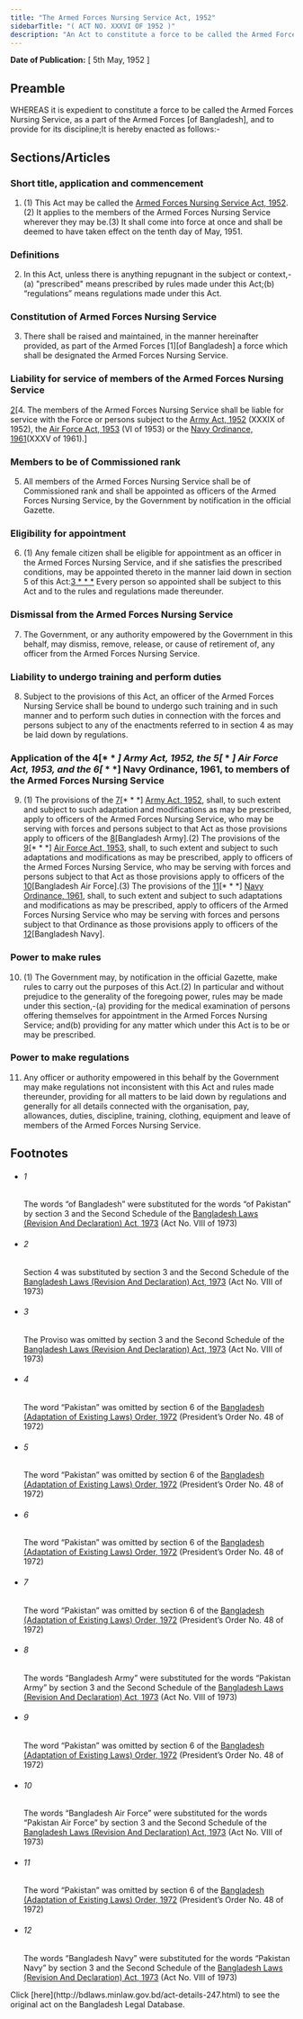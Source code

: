 ```yaml
---
title: "The Armed Forces Nursing Service Act, 1952"
sidebarTitle: "( ACT NO. XXXVI OF 1952 )"
description: "An Act to constitute a force to be called the Armed Forces Nursing Service and to provide for its discipline.♣"
---
```


**Date of Publication:** [ 5th May, 1952 ]

## Preamble

WHEREAS it is expedient to constitute a force to be called the Armed Forces Nursing Service, as a part of the Armed Forces [of Bangladesh], and to provide for its discipline;It is hereby enacted as follows:-

## Sections/Articles

### Short title, application and commencement

1. (1) This Act may be called the [Armed Forces Nursing Service Act, 1952](/laws/volume-11/act-247 "Armed Forces Nursing Service Act, 1952").(2) It applies to the members of the Armed Forces Nursing Service wherever they may be.(3) It shall come into force at once and shall be deemed to have taken effect on the tenth day of May, 1951.

### Definitions

2. In this Act, unless there is anything repugnant in the subject or context,-(a) "prescribed" means prescribed by rules made under this Act;(b) “regulations” means regulations made under this Act.

### Constitution of Armed Forces Nursing Service

3. There shall be raised and maintained, in the manner hereinafter provided, as part of the Armed Forces [1][of Bangladesh] a force which shall be designated the Armed Forces Nursing Service.

### Liability for service of members of the Armed Forces Nursing Service

[2](1)[4. The members of the Armed Forces Nursing Service shall be liable for service with the Force or persons subject to the [Army Act, 1952](/laws/volume-11/act-248 "Army Act, 1952") (XXXIX of 1952), the [Air Force Act, 1953](/laws/volume-11/act-256 "Air Force Act, 1953") (VI of 1953) or the [Navy Ordinance, 1961](/laws/volume-12/act-310 "Navy Ordinance, 1961")(XXXV of 1961).]

### Members to be of Commissioned rank

5. All members of the Armed Forces Nursing Service shall be of Commissioned rank and shall be appointed as officers of the Armed Forces Nursing Service, by the Government by notification in the official Gazette.

### Eligibility for appointment

6. (1) Any female citizen shall be eligible for appointment as an officer in the Armed Forces Nursing Service, and if she satisfies the prescribed conditions, may be appointed thereto in the manner laid down in section 5 of this Act:[3](1)[ \* \* \*](2) Every person so appointed shall be subject to this Act and to the rules and regulations made thereunder.

### Dismissal from the Armed Forces Nursing Service

7. The Government, or any authority empowered by the Government in this behalf, may dismiss, remove, release, or cause of retirement of, any officer from the Armed Forces Nursing Service.

### Liability to undergo training and perform duties

8. Subject to the provisions of this Act, an officer of the Armed Forces Nursing Service shall be bound to undergo such training and in such manner and to perform such duties in connection with the forces and persons subject to any of the enactments referred to in section 4 as may be laid down by regulations.

### Application of the 4[* * *] Army Act, 1952, the 5[* * *] Air Force Act, 1953, and the 6[* * *] Navy Ordinance, 1961, to members of the Armed Forces Nursing Service

9. (1) The provisions of the [7](1)[\* \* \*] [Army Act, 1952](/laws/volume-11/act-248 "Army Act, 1952"), shall, to such extent and subject to such adaptation and modifications as may be prescribed, apply to officers of the Armed Forces Nursing Service, who may be serving with forces and persons subject to that Act as those provisions apply to officers of the [8](2)[Bangladesh Army].(2) The provisions of the [9](3)[\* \* \*] [Air Force Act, 1953](/laws/volume-11/act-256 "Air Force Act, 1953"), shall, to such extent and subject to such adaptations and modifications as may be prescribed, apply to officers of the Armed Forces Nursing Service, who may be serving with forces and persons subject to that Act as those provisions apply to officers of the [10](4)[Bangladesh Air Force].(3) The provisions of the [11](5)[\* \* \*] [Navy Ordinance, 1961](/laws/volume-12/act-310 "Navy Ordinance, 1961"), shall, to such extent and subject to such adaptations and modifications as may be prescribed, apply to officers of the Armed Forces Nursing Service who may be serving with forces and persons subject to that Ordinance as those provisions apply to officers of the [12](6)[Bangladesh Navy].

### Power to make rules

10. (1) The Government may, by notification in the official Gazette, make rules to carry out the purposes of this Act.(2) In particular and without prejudice to the generality of the foregoing power, rules may be made under this section,-(a) providing for the medical examination of persons offering themselves for appointment in the Armed Forces Nursing Service; and(b) providing for any matter which under this Act is to be or may be prescribed.

### Power to make regulations

11. Any officer or authority empowered in this behalf by the Government may make regulations not inconsistent with this Act and rules made thereunder, providing for all matters to be laid down by regulations and generally for all details connected with the organisation, pay, allowances, duties, discipline, training, clothing, equipment and leave of members of the Armed Forces Nursing Service.

## Footnotes

- ###### 1

  The words “of Bangladesh” were substituted for the words “of Pakistan” by section 3 and the Second Schedule of the [Bangladesh Laws (Revision And Declaration) Act, 1973](/laws/volume-17/act-430 "Bangladesh Laws (Revision And Declaration) Act, 1973") (Act No. VIII of 1973)

- ###### 2

  Section 4 was substituted by section 3 and the Second Schedule of the [Bangladesh Laws (Revision And Declaration) Act, 1973](/laws/volume-17/act-430 "Bangladesh Laws (Revision And Declaration) Act, 1973") (Act No. VIII of 1973)

- ###### 3

  The Proviso was omitted by section 3 and the Second Schedule of the [Bangladesh Laws (Revision And Declaration) Act, 1973](/laws/volume-17/act-430 "Bangladesh Laws (Revision And Declaration) Act, 1973") (Act No. VIII of 1973)

- ###### 4

  The word “Pakistan” was omitted by section 6 of the [Bangladesh (Adaptation of Existing Laws) Order, 1972](/laws/volume-15/act-388 "Bangladesh (Adaptation of Existing Laws) Order, 1972 ") (President’s Order No. 48 of 1972)

- ###### 5

  The word “Pakistan” was omitted by section 6 of the [Bangladesh (Adaptation of Existing Laws) Order, 1972](/laws/volume-15/act-388 "Bangladesh (Adaptation of Existing Laws) Order, 1972 ") (President’s Order No. 48 of 1972)

- ###### 6

  The word “Pakistan” was omitted by section 6 of the [Bangladesh (Adaptation of Existing Laws) Order, 1972](/laws/volume-15/act-388 "Bangladesh (Adaptation of Existing Laws) Order, 1972 ") (President’s Order No. 48 of 1972)

- ###### 7

  The word “Pakistan” was omitted by section 6 of the [Bangladesh (Adaptation of Existing Laws) Order, 1972](/laws/volume-15/act-388 "Bangladesh (Adaptation of Existing Laws) Order, 1972 ") (President’s Order No. 48 of 1972)

- ###### 8

  The words “Bangladesh Army” were substituted for the words “Pakistan Army” by section 3 and the Second Schedule of the [Bangladesh Laws (Revision And Declaration) Act, 1973](/laws/volume-17/act-430 "Bangladesh Laws (Revision And Declaration) Act, 1973") (Act No. VIII of 1973)

- ###### 9

  The word “Pakistan” was omitted by section 6 of the [Bangladesh (Adaptation of Existing Laws) Order, 1972](/laws/volume-15/act-388 "Bangladesh (Adaptation of Existing Laws) Order, 1972 ") (President’s Order No. 48 of 1972)

- ###### 10

  The words “Bangladesh Air Force” were substituted for the words “Pakistan Air Force” by section 3 and the Second Schedule of the [Bangladesh Laws (Revision And Declaration) Act, 1973](/laws/volume-17/act-430 "Bangladesh Laws (Revision And Declaration) Act, 1973") (Act No. VIII of 1973)

- ###### 11

  The word “Pakistan” was omitted by section 6 of the [Bangladesh (Adaptation of Existing Laws) Order, 1972](/laws/volume-15/act-388 "Bangladesh (Adaptation of Existing Laws) Order, 1972 ") (President’s Order No. 48 of 1972)

- ###### 12

  The words “Bangladesh Navy” were substituted for the words “Pakistan Navy” by section 3 and the Second Schedule of the [Bangladesh Laws (Revision And Declaration) Act, 1973](/laws/volume-17/act-430 "Bangladesh Laws (Revision And Declaration) Act, 1973") (Act No. VIII of 1973)

<Note>
  Click [here](http://bdlaws.minlaw.gov.bd/act-details-247.html) to see the original act on the Bangladesh Legal Database.
</Note>
